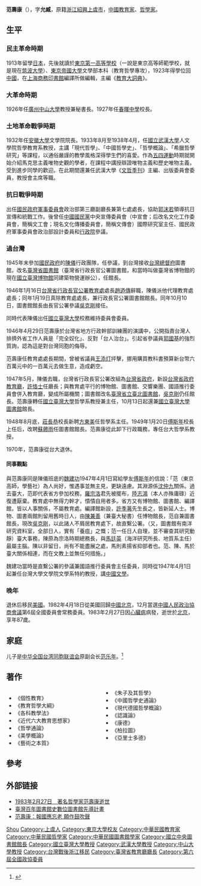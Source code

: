 {{Infobox_officeholder
| name = 范壽康
| image name =
| width = 
| Sex = 男
| party = 无
| Native place = [[浙江省|浙江省]][[紹興市|紹興市]][[上虞市|上虞市]]
| date of birth = 1896年1月6日
| place of birth ={{QIN-CN}}[[浙江|浙江]][[紹興|紹興]][[上虞|上虞]]
| date of death ={{death date and age|1983|2|27|1896|1|6|}}
| place of death ={{PRC}}[[北京|北京]]
| spouse =
| educate =
*[[東京第一高等學校|東京第一高等學校]]（有說是[[東京高等師範學校|東京高等師範學校]]）
*[[東京帝國大學|東京帝國大學]]
| past =
*[[商務印書館|商務印書館]]編譯所編輯
*[[廣州|廣州]][[中山大學|中山大學]]教授兼秘書長
*[[浙江春晖中学|春暉中學]]校長
*[[安徽大學|安徽大學]]文學院院長
*[[國立武漢大學|國立武漢大學]]人文學院哲學教育系教授
*[[中國國民黨|中國國民黨]]軍事委員會政治部第三廳副廳長兼第七處處長
*[[文化工作委員會|文化工作委員會]]國際研究室主任
*[[臺灣省圖書館|臺灣省圖書館]]（后來的[[台灣省立台北圖書館|台灣省立台北圖書館]]，現在的[[國立中央圖書館台灣分館|國立中央圖書館台灣分館]]）館長
*[[台灣省行政長官公署|台灣省行政長官公署]]教育處處長
*[[國立台灣大學|國立台灣大學]]哲學系教授兼主任、兼圖書館館長
*[[中國人民政治協商會議|中國人民政治協商會議]]第六屆全國委員會委員
}}
'''范壽康'''（{{bd|1896年|1月6日|1983年|2月27日|catIdx=Fan范}}），字'''允臧'''，原籍[[浙江|浙江]][[紹興|紹興]][[上虞市|上虞市]]，[[中國|中國]][[教育家|教育家]]、[[哲學家|哲學家]]。

== 生平 ==
=== 民主革命時期 ===
1913年留學[[日本|日本]]，先後就讀於[[東京第一高等學校|東京第一高等學校]]（一說是東京高等師範學校，就是現在[[筑波大學|筑波大學]]）、[[東京帝國大學|東京帝國大學]]文學部本科（教育哲學專攻），1923年得學位回[[中國|中國]]，在[[上海|上海]][[商務印書館|商務印書館]]編譯所做編輯，主編《[[教育大詞典|教育大詞典]]》。

=== 大革命時期 ===
1926年任[[廣州|廣州]][[中山大學|中山大學]]教授兼秘書長。1927年任[[浙江春晖中学|春暉中學]]校長。

=== 土地革命戰爭時期 ===
1932年任[[安徽大學|安徽大學]]文學院院長。1933年8月至1938年4月，任[[國立武漢大學|國立武漢大學]]人文學院哲學教育系教授，主講「現代哲學」、「中國哲學史」、「哲學概論」、「希臘哲學研究」等課程，以通俗嚴謹的教學風格深得學生們的喜愛。作為[[五四運動|五四運動]]時期就開始介紹馬克思主義唯物史觀的學者，在課程中講授辯證唯物主義和歷史唯物主義，受到進步同學的歡迎。在此期間還兼任武漢大學《[[文哲季刊|文哲季刊]]》主編、出版委員會委員，教授會主席等職。

=== 抗日戰爭時期 ===
出任[[國民政府軍事委員會|國民政府軍事委員會]]政治部第三廳副廳長兼第七處處長，協助[[郭沫若|郭沫若]]領導抗日宣傳和統戰工作。後曾任[[中國國民黨|中國國民黨]]中央宣傳委員會（中宣會；后改名文化工作委員會，簡稱文工會；現名文化傳播委員會，簡稱文傳會）國際研究室主任、國民政府軍事委員會政治部設計委員和[[行政院|行政院]]參議。

=== 過台灣 ===
1945年末參加[[國民政府|國民政府]]的[[陳儀|陳儀]]行政團隊，任參議，到台灣接收[[台灣總督府|台灣總督府]]圖書館，改名[[臺灣省圖書館|臺灣省圖書館]]（臺灣省行政長官公署圖書館，和當時叫做臺灣省博物館的現在[[國立臺灣博物館|國立臺灣博物館]]同建築物營運辦公），任館長。

1946年1月16日[[台灣省行政長官公署教育處|台灣省行政長官公署教育處]]處長[[趙迺傳|趙迺傳]]辭職，陳儀派他代理教育處處長；同年1月19日真除教育處處長，兼行政長官公署圖書館館長。同年10月10日，圖書館館長由長官公署參議[[吳克剛|吳克剛]]接任。

同時代表陳儀出任[[國立臺灣大學|國立臺灣大學]]校務維持委員會委員。

1946年4月29日范壽康於台灣省地方行政幹部訓練團的演講中，公開指責台灣人排擠外省工作人員是「完全奴化」、反對「台人治台」。引起省參議員[[郭國基|郭國基]]的強烈質詢，認為這是對台灣同胞的侮辱。

范壽康任教育處處長期間，曾被省議員[[王添灯|王添灯]]抨擊，挪用購買教科書預算新台幣六百萬元中的一百萬元去做生意，造成虧空。

1947年5月，陳儀去職，台灣省行政長官公署改組為[[台灣省政府|台灣省政府]]，新設[[台灣省政府教育廳|台灣省政府教育廳]]，[[許恪士|許恪士]]任廳長；與教育處平行的博物館、圖書館、交響樂團、國語推行委員會併入教育廳，變成所屬機關；圖書館改名[[臺灣省立臺北圖書館|臺灣省立臺北圖書館]]，[[吳克剛|吳克剛]]仍任館長。范壽康轉任[[國立臺灣大學|國立臺灣大學]]哲學系教授兼主任，10月13日起還兼[[國立臺灣大學圖書館|國立臺灣大學圖書館]]館長。

1948年8月底，[[莊長恭|莊長恭]]校長新聘[[方東美|方東美]]任哲學系主任。1949年1月20日[[傅斯年|傅斯年]]校長上任后，改聘[[蘇薌雨|蘇薌雨]]任圖書館館長。范壽康從此卸下行政職務，專任台大哲學系教授。

1970年，范壽康從台大退休。

==== 同事觀點 ====
與范壽康同是陳儀班底的[[魏建功|魏建功]]1947年4月1日寫給學友[[傅斯年|傅斯年]]的信說：「范（東京高師，學藝社）為人尚好，惟遇事並無主見，更缺遠慮。其淵源係[[沈仲九|沈仲九]]關係。過去臺大，范即代表省方參加校務，[[羅宗洛|羅宗洛]]君先被擺布，[[陸志鴻|陸志鴻]]（本人亦殊庸碌）近復遭厭棄。教育處中無得力幹才，憒憒自用者多。省方又有博物館、圖書館、編譯館，皆以人事關係，不屬教育處。編譯館新設，[[許季茀|許季茀]]先生長之，皆新延人士。博物、圖書兩館則留用舊時日人，由[[陳兼善|陳兼善]]（兼臺大秘書）任博物館長，范自兼圖書館長，現改[[吳克剛|吳克剛]]，以此諸人不屑居教育處下，故直繫公署。（又，圖書館有南洋研究資料室，全部日人，實有「養疽」之慨；范一任日人自理，並不審查其研究動靜）臺大事務，陳原為宗洛時期總務長，與[[馬廷英|馬廷英]]（海洋研究所長、地質系主任）最屬主腦。陳以非留日，尚有不能盡展之處，馬則素揚省抑部者也。范、陳、馬於臺大關係相連，而在文教上並無任何措施。」

魏建功當時是直繫公署的參議兼國語推行委員會主任委員，同時從1947年4月1日起兼任台灣大學文學院文學系特約教授，講[[中國文學|中國文學]]。

=== 晚年 ===
退休后移民[[美國|美國]]。1982年4月18日從美國回歸[[中國|中國]][[北京|北京]]，12月當選[[中國人民政治協商會議|中國人民政治協商會議]]第6屆全國委員會常務委員。1983年2月27日因[[心臟病|心臟病]]病發，逝世於[[北京|北京]]，享年87歲。

== 家庭 ==
儿子是[[中华全国台湾同胞联谊会|中华全国台湾同胞联谊会]]原副会长[[范乐年|范乐年]]。<ref>{{Cite web|title=访改革开放后第一对回国的学者夫妇范乐年、王侨生-|url=http://www.iwhr.com/zgskyww/ztbd/ggsky/bwft/rw/webinfo/2008/08/1273896619886533.htm|accessdate=2020-02-27|work=中国水利水电科学研究院}}</ref>

== 著作 ==
<div style="-moz-column-count:2; column-count:2;">
*《個性教育》
*《教育哲學大綱》
*《各科教學法》
*《近代六大教育思想家》
*《哲學通論》
*《美學概論》
*《藝術之本質》
*《朱子及其哲學》
*《中國哲學史通論》
*《現代德國哲學概論》
*《認識論》
*《康德》
*《柏拉圖》
*《亞里士多德》
</div>

== 參考 ==
{{reflist}}

== 外部链接 ==
* [http://pic.people.com.cn/BIG5/tupian/247/7610/7611/5814046.html 1983年2月27日　著名哲學家范壽康逝世]
* [http://140.119.61.139:8080/dspace/simple-search?query=%E8%8C%83%E5%A3%BD%E5%BA%B7 臺灣百年圖書館史數位圖書館先導計畫]{{dead link|date=2018年1月 |bot=InternetArchiveBot |fix-attempted=yes }}
* [http://culture.people.com.cn/BIG5/87423/8677045.html 范壽康：報國應忘老 願作鼓吹聲]

{{Authority control}}
{{DEFAULTSORT:Fan范}}
[[Category:范姓|Shou]]
[[Category:上虞人|Category:上虞人]]
[[Category:東京大學校友|Category:東京大學校友]]
[[Category:中華民國教育家|Category:中華民國教育家]]
[[Category:中華民國哲學家|Category:中華民國哲學家]]
[[Category:中華民國圖書館學家|Category:中華民國圖書館學家]]
[[Category:國立中央圖書館館長|Category:國立中央圖書館館長]]
[[Category:國立臺灣大學教授|Category:國立臺灣大學教授]]
[[Category:武漢大學教授|Category:武漢大學教授]]
[[Category:中山大學教授|Category:中山大學教授]]
[[Category:台灣戰後浙江移民|Category:台灣戰後浙江移民]]
[[Category:臺灣省教育廳廳長|Category:臺灣省教育廳廳長]]
[[Category:第六屆全國政協委員|Category:第六屆全國政協委員]]